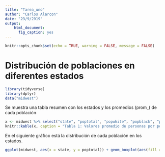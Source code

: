 ---
title: "Tarea_uno"
author: "Carlos Alarcon"
date: "23/9/2019"
output:
    html_document:
      fig_caption: yes
---

```{r setup, include=FALSE}
knitr::opts_chunk$set(echo = TRUE, warning = FALSE, message = FALSE)
```

# Distribución de poblaciones en diferentes estados

```{r data, include=FALSE}
library(tidyverse)
library(dplyr)
data("midwest")
```
Se muestra una tabla resumen con los estados y los promedios (prom_) de cada población

```{r tabla1}
x <- midwest %>% select("state", "poptotal", "popwhite", "popblack", "popamerindian", "popasian", "popother") %>% group_by(state) %>% summarise(prom_poptotal = mean(poptotal), prom_popwhite = mean(popwhite), prom_popblack = mean(popblack), prom_popamerindian = mean(popamerindian), prom_popasian = mean(popasian), prom_popother = mean(popother))
knitr::kable(x, caption = "Tabla 1: Valores promedio de personas por población en cada estado", digits = 6)
```

En el siguiente gráfico está la distribución de cada población en los estados. 

```{r fig.cap= "Figura 1. Distribución de las poblaciones en los estados"}

ggplot(midwest, aes(x = state, y = poptotal)) + geom_boxplot(aes(fill = popwhite)) + theme_classic()

```
